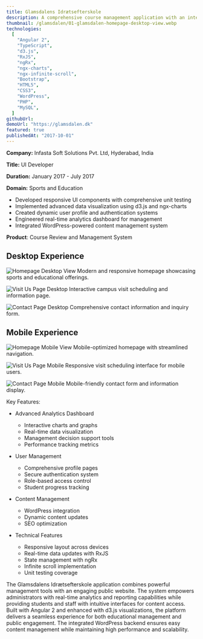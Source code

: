 ```yaml
---
title: Glamsdalens Idrætsefterskole
description: A comprehensive course management application with an integrated website for a sports education institution
thumbnail: /glamsdalen/01-glamsdalen-homepage-desktop-view.webp
technologies:
  [
    "Angular 2",
    "TypeScript",
    "d3.js",
    "RxJS",
    "ngRx",
    "ngx-charts",
    "ngx-infinite-scroll",
    "Bootstrap",
    "HTML5",
    "CSS3",
    "WordPress",
    "PHP",
    "MySQL",
  ]
githubUrl:
demoUrl: "https://glamsdalen.dk"
featured: true
publishedAt: "2017-10-01"
---
```


**Company:** Infasta Soft Solutions Pvt. Ltd, Hyderabad, India

**Title:** UI Developer

**Duration:** January 2017 - July 2017

**Domain:** Sports and Education

- Developed responsive UI components with comprehensive unit testing
- Implemented advanced data visualization using d3.js and ngx-charts
- Created dynamic user profile and authentication systems
- Engineered real-time analytics dashboard for management
- Integrated WordPress-powered content management system

**Product**: Course Review and Management System

## Desktop Experience

![Homepage Desktop View](/glamsdalen/01-glamsdalen-homepage-desktop-view.webp)
Modern and responsive homepage showcasing sports and educational offerings.

![Visit Us Page Desktop](/glamsdalen/02-glamsdalen-visituspage-desktop-view.webp)
Interactive campus visit scheduling and information page.

![Contact Page Desktop](/glamsdalen/03-glamsdalen-contactuspage-desktop-view.webp)
Comprehensive contact information and inquiry form.

## Mobile Experience

![Homepage Mobile View](/glamsdalen/01-glamsdalen-homepage-mobile-view.webp)
Mobile-optimized homepage with streamlined navigation.

![Visit Us Page Mobile](/glamsdalen/02-glamsdalen-visituspage-mobile-view.webp)
Responsive visit scheduling interface for mobile users.

![Contact Page Mobile](/glamsdalen/03-glamsdalen-contactuspage-mobile-view.webp)
Mobile-friendly contact form and information display.

Key Features:

- Advanced Analytics Dashboard

  - Interactive charts and graphs
  - Real-time data visualization
  - Management decision support tools
  - Performance tracking metrics

- User Management

  - Comprehensive profile pages
  - Secure authentication system
  - Role-based access control
  - Student progress tracking

- Content Management

  - WordPress integration
  - Dynamic content updates
  - SEO optimization

- Technical Features
  - Responsive layout across devices
  - Real-time data updates with RxJS
  - State management with ngRx
  - Infinite scroll implementation
  - Unit testing coverage

The Glamsdalens Idrætsefterskole application combines powerful management tools with an engaging public website. The system empowers administrators with real-time analytics and reporting capabilities while providing students and staff with intuitive interfaces for content access. Built with Angular 2 and enhanced with d3.js visualizations, the platform delivers a seamless experience for both educational management and public engagement. The integrated WordPress backend ensures easy content management while maintaining high performance and scalability.
